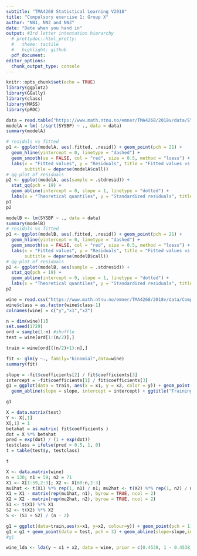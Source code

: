 ```yaml
---
subtitle: "TMA4268 Statistical Learning V2018"
title: "Compulsory exercise 1: Group X"
author: "NN1, NN2 and NN3"
date: "Date when you hand in"
output: #3rd letter intentation hierarchy
  # prettydoc::html_pretty:
  #   theme: tactile
  #   highlight: github
  pdf_document:
editor_options: 
  chunk_output_type: console
---
```


```r
knitr::opts_chunk$set(echo = TRUE)
library(ggplot2)
library(GGally)
library(class)
library(MASS)
library(pROC)
```

\section*{Problem 2 - Linear regression} 
```r
data = read.table("https://www.math.ntnu.no/emner/TMA4268/2018v/data/SYSBPreg3uid.txt")
modelA = lm(-1/sqrt(SYSBP) ~ ., data = data)
summary(modelA)
```

\section*{a)}

\begin{itemize}

\item The fittet model has the equation $\hat{Y} = X\hat{\beta}$, where $\hat{\beta} = (X^TX)^{-1}X^TY$, X is the $n \times (p + 1)$ design matrix, and Y is the corresponding response values.

\item "Estimate" is the estimated coeffictients obtaining the minimum residual square error with the data set. The "intercept" is the constant term in the regression model.

\item The "standard error" is the estimated standard deviation in the estimated coefficients. It is given as the square root of $\hat{Var}(\hat{{\beta}_{j}}) = c_{jj}{\hat{\sigma}}^2$, where $c_{ij} = ((X^TX)^{-1})_{ij}$ and ${\hat{\sigma}}^2 = (Y - \hat{Y})^T(Y - \hat{Y}) / (n - p - 1)$.

\item The "t value" is for every coefficent $j$, $\frac{ \hat{{\beta}_j} }{ \sqrt{c_{jj}} \hat{ \sigma } }$ which is t distributed with $n - p - 1$ degrees of freedom under the assumtion that $H_0$ is true, that is, ${\beta}_j$ truly is $0$. "Pr(t > |t|)" is then the probability of obeserving such an extreme t value given that $H_0$ is true. Hence Pr(>|t|) $:= P(|T_{n - p - 1}| \geq |\frac{ \hat{{\beta}_j} }{ \sqrt{c_{jj}} \hat{ \sigma } }|) = 2P(T_{n - p - 1} \geq |\frac{ \hat{{\beta}_j} }{ \sqrt{c_{jj}} \hat{ \sigma } }|)$.

\item The "Residual standard error" is our estimate for the variance of Y. The standard error squared is given as ${ \hat{\sigma} }^2 = (Y - \hat{Y})^T(Y - \hat{Y}) / (n - p - 1)$.

\item The "F - statistic" is used to check the hypothesis of all betas being 0. In the table it is given as $\frac{(TSS - RSS) / p} {RSS / (n - p - 1)}$, which is Fisher distributed with degrees of freedom $p$ and $n - p - 1$, where $TSS := \sum_{i = 1}^{n}(y_i - \bar{y})^2$, and $RSS := \sum_{i = 1}^{n}(y_i - \hat{y}_i)^2$.

\end{itemize}

\subsection{b)}

\begin{itemize}

\item The proportion of variability explained by the model is given by the $R^2 -$ statistic $:= (TSS - RSS) / TSS$, here being equal to 0.2494. Hence our model explains approximately $25\%$ of the variance in the response value.

\end{itemize}
```r
# residuls vs fitted
p1 <- ggplot(modelA, aes(.fitted, .resid)) + geom_point(pch = 21) + 
  geom_hline(yintercept = 0, linetype = "dashed") + 
  geom_smooth(se = FALSE, col = "red", size = 0.5, method = "loess") + 
  labs(x = "Fitted values", y = "Residuals", title = "Fitted values vs. residuals",
       subtitle = deparse(modelA$call))
# qq-plot of residuals
p2 <- ggplot(modelA, aes(sample = .stdresid)) +
  stat_qq(pch = 19) + 
  geom_abline(intercept = 0, slope = 1, linetype = "dotted") +
  labs(x = "Theoretical quantiles", y = "Standardized residuals", title = "Normal Q-Q", subtitle = deparse(modelA$call))
p1
p2
```
\begin{itemize}

\item Looking at the plot of residuals vs. fitted values we note that it does not appear to be a correlation between the value of the response and the variance of the response, and the mean appears to be 0. This fits well with the assumtion of the noise being normally distributed with mean 0 and constant variance.

The QQ-plots strengthens our belief in this assumtion, as the points form a linear line.

\end{itemize}

```r
modelB <- lm(SYSBP ~ ., data = data)
summary(modelB)
# residuls vs fitted
p1 <- ggplot(modelB, aes(.fitted, .resid)) + geom_point(pch = 21) + 
  geom_hline(yintercept = 0, linetype = "dashed") + 
  geom_smooth(se = FALSE, col = "red", size = 0.5, method = "loess") + 
  labs(x = "Fitted values", y = "Residuals", title = "Fitted values vs. residuals",
       subtitle = deparse(modelB$call))
# qq-plot of residuals
p2 <- ggplot(modelB, aes(sample = .stdresid)) +
  stat_qq(pch = 19) + 
  geom_abline(intercept = 0, slope = 1, linetype = "dotted") +
  labs(x = "Theoretical quantiles", y = "Standardized residuals", title = "Normal Q-Q", subtitle = deparse(modelB$call))
p2
```

\begin{itemize}

\item The RSE is considerably larger for model B, that is, the estimated variance in both the response and our estimated coefficients are larger in this model. Looking at the diagnostic plots of model B we also note that the QQ-plot suggests that these residuals are not normally distributed. Clearly we prefer model A to make inference about systolic blood pressure, for this model brings more likely coefficent estimates and follows the noise assumptions better.

\end{itemize}

\subsection*{c)}

\begin{itemize}

\item The estimate for ${\hat{\beta}}_{BMI}$ is $3.087\cdot 10^{-4}$. 

\item We interpret the estimated coefficient ${\hat{\beta}}_{BMI}$ as the coefficient of the variable containing the value of BMI in the linear expression for $-1 / \sqrt{SYSBP}$, that is, the impact of change in BMI on the response

\[
{\hat{\beta}}_{BMI} = \frac{\partial (-1/\sqrt{SYSBP)}}{\partial BMI}
\]

\item Since ${\hat{\beta}}_{BMI} \sim N({\beta}_{BMI}, {\sigma}^2c_{BMI})$, where $c_{BMI} := \textrm{diagonal entry corresponding to BMI of }(X^TX)^{-1}$ we have

\[
\frac{ {(\hat{\beta}}_{BMI} - {\beta}_{BMI}) / (\sigma \sqrt{c_{BMI}}) }{ \sqrt{ \frac{1}{{\sigma}^2} RSS / (n - p - 1) } } = \frac{ {\hat{\beta}}_{BMI} - {\beta}_{BMI} }{\sqrt{\frac{RSS}{n - p - 1}c_{BMI}}} \sim T_{n - p - 1}
\]

It follows that

\[
Pr({\beta}_{BMI} \in ({\hat{\beta}}_{BMI} - {\hat{\sigma}} \sqrt{c_{BMI}} t_{0.995, 2593}, {\hat{\beta}}_{BMI} - {\hat{\sigma}} \sqrt{c_{BMI}} t_{0.005, 2593} )) = 0.99
\]

Setting $t_{0.005, 2593} = -2.577727$ and $t_{0.995, 2593} = 2.577727$, we compute the interval to be $(2.325282\cdot 10^{-4}, 3.848718\cdot 10^{-4})$. This interval tells us that with probability $0.99$, the true value of the coefficient is contained in this interval.

\item We note that if $H_0$ is true, the center of the t distribution for prediction of $\hat{\beta}_{BMI}$ would be $0$, but the degrees of freedom the same as for this prediction. Hence, a $99\%$ prediction interval for the estimated coefficient would in this case be $(-|2.325282\cdot 10^{-4} -  3.087\cdot 10^{-4}|, |3.848718\cdot 10^{-4} - 3.087\cdot 10^{-4}|) = (-7.61718\cdot 10^{-5}, 7.61718\cdot 10^{-5})$. Clearly our observed value is outside the interval, meaning that the p value must be less than or equal to $0.01$.

\end{itemize}

\section*{d)}

\begin{itemize}

\item Model A predicts the response of these values to be $-0.08667246$, which corresponds to a SYSBP of $133.1183$. 

\item Let $\tilde{Y_0}$ be a new observation of $-1 / \sqrt{SYSBP}$ corresponding to the point ${x_0}$. Since we have $\tilde{Y_0} - {x_0}^T\beta \sim N(0, {\sigma}^2(1 + {x_0}^T(X^TX)^{-1}{x_0}))$ we get

\[
\frac{(\tilde{Y_0} - {x_0}^T\hat{\beta}) / (\sigma \sqrt{1 + {x_0}^T(X^TX)^{-1}x_0})}{\sqrt{\frac{1}{{\sigma}^2} RSS / (n - p - 1)}} = \frac{ \tilde{Y_0} - {x_0}^T\hat{\beta} }{ \hat{\sigma}\sqrt{1 + {x_0}^T(X^TX)^{-1}x_0} } \sim T_{n - p - 1}
\]

letting $\tilde{Y_0} = -\frac{1}{\sqrt{Y_0}}$ we obtain the following prediction interval for SYSBP at $x_0$

\[
Pr(Y_0 \in \bigg( \frac{1} {({x_0}^T\hat{\beta} + \hat{\sigma}kt_{0.05, 2593})^2 }, \frac{1} {({x_0}^T\hat{\beta} + \hat{\sigma} kt_{0.95, 2593})^2}\bigg) ) = 0.90, \\ k = \sqrt{1 + {x_0}^T(X^TX)^{-1}x_0}
\]

Setting $t_{0.05, 2593} = -1.645441$ and $t_{0.95, 2593} = 1.645441$ we compute the following prediction interval $(107.9250, 168.2845)$. 

\item ??????????????????????????

\end{itemize}

\section*{Problem 3 - Classification}

\section*{a)}

\begin{itemize}

\item We want to show that $logit(p_i)=log(\frac{p_i}{1-p_i})$ is a linear function, where $p_i=\frac{e^{\beta_0+\beta_1x_{i1}+\beta_2 x_{i2}}}{1+e^{\beta_0+\beta_1x_{i1}+\beta_2 x_{i2}}}$. We see that 

\[
1-p_i=1-\frac{e^{\beta_0+\beta_1x_{i1}+\beta_2 x_{i2}}}{1+e^{\beta_0+\beta_1x_{i1}+\beta_2 x_{i2}}}=\frac{1}{1+e^{\beta_0+\beta_1x_{i1}+\beta_2 x_{i2}}}.
\]

and thus

\[
\textrm{logit}(p_i)=\log\bigg(\frac{p_i}{1-p_i}\bigg)=\log\Bigg(\frac{\frac{e^{\beta_0+\beta_1x_{i1}+\beta_2 x_{i2}}}{1+e^{\beta_0+\beta_1x_{i1}+\beta_2 x_{i2}}}}{\frac{1}{1+e^{\beta_0+\beta_1x_{i1}+\beta_2 x_{i2}}}}\Bigg)= \log(e^{\beta_0+\beta_1x_{i1}+\beta_2 x_{i2}})=\beta_0+\beta_1x_{i1}+\beta_2 x_{i2}.
\]

So $\textrm{logit}(p_i)$ is linear.

\end{itemize}

```r
wine = read.csv("https://www.math.ntnu.no/emner/TMA4268/2018v/data/Comp1Wine.csv",sep=" ")
wine$class = as.factor(wine$class-1)
colnames(wine) = c("y","x1","x2")

n = dim(wine)[1]
set.seed(1729) 
ord = sample(1:n) #shuffle
test = wine[ord[1:(n/2)],]

train = wine[ord[((n/2)+1):n],]

fit <- glm(y ~., family="binomial",data=wine)
summary(fit)
```

\begin{itemize}

\item $\hat{\beta_1}$ and $\hat{\beta_2}$ can be interpreted as how the odds vary with $x_{i1}$, $x_{i2}$ respectively. The odds is given as $\frac{p_i}{1-p_i}$. If the covariate $x_{i1}$ is increased by one unit, the odds is multiplied by $exp(\beta_1)$. The same is true for $x_{i2}$ and $exp(\beta_2)$. $hat{\beta}_i, \ i = 0, 1, 2$ and are estimates for the parameters $\beta$ in the model, and are estimated by maximum likelihood on the intital data.

\item We find the formula for the class boundary by solving $\hat{Pr}(Y = 1| X) = 0.5$. This gives 

\[
  \frac{e^{\hat{\beta_0}+\hat{\beta_1}x_{i1}+\hat{\beta_2} x_{i2}}}{1+e^{\hat{\beta_0}+\hat{\beta_1}x_{i1}+\hat{\beta_2} x_{i2}}} = 0.5,
\]

so

\[
  0.5e^{\hat{\beta_0}+\hat{\beta_1}x_{i1}+\hat{\beta_2} x_{i2}}=0.5.
\]

This means that we need $\hat{\beta_0}+\hat{\beta_1}x_{i1}+\hat{\beta_2}x_{i2} = 0$. Thus

\[
x_2 = -\frac{\hat{\beta_0}}{\hat{\beta_2}} - \frac{\hat{\beta_1}}{\hat{\beta_2}}x_1,
\]

and we see that the boundary is linear.

\item The training data is plotted with the class boundary.

\end{itemize}

```r
slope = -fit$coefficients[2] / fit$coefficients[3]
intercept = -fit$coefficients[1] / fit$coefficients[3]
g1 = ggplot(data = train, aes(x = x1, y = x2, color = y)) + geom_point(data = train, pch = 3) +
  geom_abline(slope = slope, intercept = intercept) + ggtitle("Training data and logistic boundary")

g1
```

\begin{itemize}

\item From the summary we find that $\hat{\beta_0} = 3.184$, $\hat{\beta_1} = 0.265$, $\hat{\beta_2} = -1.890$. The probability of class 1 given $x_1 = 17$ and $x_2 = 3$ is then

\[
p = \frac{e^{\hat{\beta_0}+\hat{\beta_1}x_{1}+\hat{\beta_2} x_{2}}}{1+e^{\hat{\beta_0}+\hat{\beta_1}x_{1}+\hat{\beta_2} x_{2}}} = 0.882.
\]

The interpretation of this is that based on the model, the probability of this point belonging to class one is $88.2\%$.

\item The predicted probabilities for the test set is visualized in a confusion matrix with a cutoff of $0.5$.

\end{itemize}

```r
X = data.matrix(test)
Y <- X[,1]
X[,1] = 1
betahat = as.matrix( fit$coefficients )
dot = X %*% betahat
pred = exp(dot) / (1 + exp(dot))
testclass = ifelse(pred > 0.5, 1, 0)
t = table(test$y, testclass)

t
```


\section*{c)}

\begin{itemize}

\item ${\pi}_k$ is the probability of an observation being from class $k$, that is, the probability of getting a sample from a certain wine, wine $1$ or $2$ in this case. ${\mu}_k$ is the expected value of a point from class $k$, in our case the expected values of $(x1, x2)$ corresponding to wine $1$ and wine $2$. $\Sigma$ is the variance matrix of the distribution of a class, here assumed to be equal for every class. Hence we assume that the variance in observations of $(x1, x2)$ are the same for both wine $1$ and $2$. $f_k(x)$ is the distribution of points $(x1, x2)$, coming from class $k$, i. e. wine $1$ and $2$, which we assume takes the form of the normal distribution with mean ${\mu}_k$ and variance $\Sigma$.

\item To estimate ${\pi}_k$ we consider the proportion of observations coming from class $k$, that is, $\hat{\pi}_k = \frac{n_k}{n}$. We compute $\hat{\pi}_1 = 59 / 130 = 0.4538$ and $\hat{pi}_2 = 71 / 130 = 0.5461$. To estimate ${\mu_k}$ we consider the estimated mean of points coming from class $k$, that is $\hat{\mu}_k = \frac{1}{n_k} \sum_{i, y_i = k} x_i$, which we compute to be: $\hat{\mu}_1 = (17.0373, 5.5283)^T$, $\hat{\mu}_2 = (20.2380, 3.0866)^T$. To estimate $\Sigma$ we consider the estimated variance for each class, $\hat{\Sigma}_k := \frac{1}{n_k - 1}\sum_{i, y_i = k} (X_i - \hat{\mu}_k)(X_i - \hat{\mu}_k)^T$, and compute: 
\[
\hat{\Sigma} = \sum_{k = 1}^2 \frac{n_k - 1}{n - 2} \hat{\Sigma}_k = 
\begin{bmatrix}
  9.0744 & -0.4469 \\
  -0.4469 & 1.1629
\end{bmatrix} 
\]

\end{itemize}

```r
X <- data.matrix(wine)
n = 130; n1 = 59; n2 = 71
X1 <- X[1:59,2:3]; X2 <- X[60:n,2:3]
mu1hat <- t(X1) %*% rep(1, n1) / n1; mu2hat <- t(X2) %*% rep(1, n2) / n2
X1 = X1 - matrix(rep(mu1hat, n1), byrow = TRUE, ncol = 2)
X2 = X2 - matrix(rep(mu2hat, n2), byrow = TRUE, ncol = 2)
S1 <- t(X1) %*% X1
S2 <- t(X2) %*% X2
S <- (S1 + S2) / (n - 2)
```

\begin{itemize}

\item The desicion boundary is given by the equality $P(Y = 0 | X) = P(Y = 1 | X)$, that is

\[
\frac{\pi_0 f_0(x)}{\sum_{i = 0}^{1}\pi_kf_i(x)} = \frac{\pi_1 f_1(x)}{\sum_{i = 0}^{1}\pi_kf_i(x)}
\]

which simplifies to 

\[
\pi_0 \exp(\frac{1}{2}(x - \mu_0)^T{\Sigma}^{-1}(x - \mu_0)) = \pi_1 \exp(\frac{1}{2}(x - \mu_1)^T{\Sigma}^{-1}(x - \mu_1))
\]

taking the logarithm on both sides yields

\[
\log(\pi_0) + \frac{1}{2}({\mu_0}^T{\Sigma}^{-1}\mu_0 - 2{\mu_0}^T{\Sigma}^{-1}x + x^T{\Sigma}^{-1}x) = \log(\pi_1) + \frac{1}{2}({\mu_1}^T{\Sigma}^{-1}\mu_1 - 2{\mu_1}^T{\Sigma}^{-1}x + x^T{\Sigma}^{-1}x) 
\]

and finally

\[
\log(\pi_0) + \frac{1}{2}{\mu_0}^T{\Sigma}^{-1}\mu_0 - {\mu_0}^T{\Sigma}^{-1}x = {\delta}_0(x) = \log(\pi_1) + \frac{1}{2}{\mu_1}^T{\Sigma}^{-1}\mu_1 - {\mu_1}^T{\Sigma}^{-1}x = {\delta}_1(x)
\]
(feil i oppgaveteksten?)

\item Let $\hat{\delta}_k(x) := \log(\hat{\pi}_k) - \frac{1}{2}(x - \hat{\mu}_k)^T{\hat{\Sigma}}^{-1}(x - \hat{\mu_k}))$, then this descisionboundary is given by

\[
\hat{Pr}(Y = 1 | X) = \frac{\pi_1\hat{f}_1(x)}{\sum_{i = 1}^{2}\pi_i \hat{f}_i(x)} = \frac{\exp(\hat{\delta_1}(x))}{\sum_{i = 1}^2\exp(\hat{\delta_i}(x))} = 0.5
\]

which gives

\[
\exp(\hat{\delta}_2(x)) = \exp(\hat{\delta}_1(x)),
\]

and thus

\[
\hat{\delta}_1(x) = \hat{\delta}_2(x).
\]

So the boundary becomes

\[
\log(\hat{\pi_1}) + \frac{1}{2}{\hat{\mu_1}}^T{\Sigma}^{-1}\hat{\mu_1} - {\hat{\mu_1}}^T{\hat{\Sigma}}^{-1}x = \log(\hat{\pi_2}) + \frac{1}{2}{\hat{\mu_2}}^T{\Sigma}^{-1}\hat{\mu_2} - {\hat{\mu_2}}^T{\hat{\Sigma}}^{-1}x
\]

that is

\[
\frac{1}{2}({\hat{\mu}_1}^T {\hat{\Sigma}}^{-1}\hat{\mu_1} - {\hat{\mu}_2}^T {\hat{\Sigma}}^{-1}\hat{\mu_2}) + \log\bigg(\frac{\hat{\pi}_1}{\hat{\pi}_2}\bigg) + ({\hat{\mu}_2}^T{\hat{\Sigma}}^{-1} - {\hat{\mu}_1}^T{\hat{\Sigma}}^{-1})x = 0
\]

Inserting our obtained estimates we get the boudary

\[
y = x
\]

\item The descision boundary with both the training and test observations is shown below

\end{itemize}

```r
g1 = ggplot(data=train,aes(x=x1, y=x2, colour=y)) + geom_point(pch = 1)
g1 = g1 + geom_point(data = test, pch = 3) + geom_abline(slope=slope,intercept=intercept)+ggtitle("train and test and logistic boundary")
#g1
```

\begin{itemize}

\item Done below

\end{itemize}

```r
wine_lda <- lda(y ~ x1 + x2, data = wine, prior = c(0.4538, 1 - 0.4538))

```

\begin{itemize}

\item The confusion table is show below

\end{itemize}

```r

```

\begin{itemize}

\item The most important diffence in regard to using LDA or QDA would be that with QDA we expect the variance of the classes to be different, and hence use different covariance matrices.

\end{itemize}

\section*{d)}


